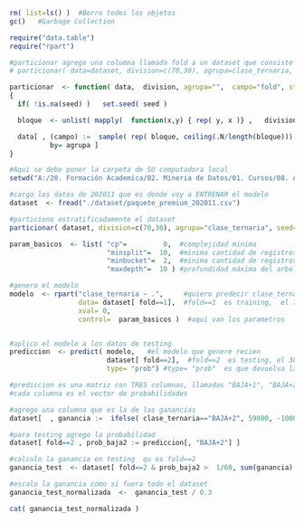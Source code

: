 ```r
rm( list=ls() )  #Borro todos los objetos
gc()   #Garbage Collection

require("data.table")
require("rpart")
```

```r
#particionar agrega una columna llamada fold a un dataset que consiste en una particion estratificada segun agrupa
# particionar( data=dataset, division=c(70,30), agrupa=clase_ternaria, seed=semilla)   crea una particion 70, 30 

particionar  <- function( data,  division, agrupa="",  campo="fold", start=1, seed=NA )
{
  if( !is.na(seed) )   set.seed( seed )

  bloque  <- unlist( mapply(  function(x,y) { rep( y, x )} ,   division,  seq( from=start, length.out=length(division) )  ) )  

  data[ , (campo) :=  sample( rep( bloque, ceiling(.N/length(bloque))) )[1:.N],
          by= agrupa ]
}
```

```r
#Aqui se debe poner la carpeta de SU computadora local
setwd("A:/20. Formación Academica/02. Mineria de Datos/01. Cursos/08. Aplicaciones de Minería de Datos a Economía y Finanzas/MMD_Curso8_Labo")  #Establezco el Working Directory

```

```r
#cargo los datos de 202011 que es donde voy a ENTRENAR el modelo
dataset  <- fread("./dataset/paquete_premium_202011.csv")

#particiono estratificadamente el dataset
particionar( dataset, division=c(70,30), agrupa="clase_ternaria", seed= 468967 )  #Cambiar por la primer semilla de cada uno !

param_basicos  <- list( "cp"=         0,  #complejidad minima
                        "minsplit"=  10,  #minima cantidad de registros en un nodo para hacer el split
                        "minbucket"=  2,  #minima cantidad de registros en una hoja
                        "maxdepth"=  10 ) #profundidad máxima del arbol

#genero el modelo
modelo  <- rpart("clase_ternaria ~ .",     #quiero predecir clase_ternaria a partir del resto
                 data= dataset[ fold==1],  #fold==1  es training,  el 70% de los datos
                 xval= 0,
                 control=  param_basicos )  #aqui van los parametros


#aplico el modelo a los datos de testing
prediccion  <- predict( modelo,   #el modelo que genere recien
                        dataset[ fold==2],  #fold==2  es testing, el 30% de los datos
                        type= "prob") #type= "prob"  es que devuelva la probabilidad

#prediccion es una matriz con TRES columnas, llamadas "BAJA+1", "BAJA+2"  y "CONTINUA"
#cada columna es el vector de probabilidades 

#agrego una columna que es la de las ganancias
dataset[  , ganancia :=  ifelse( clase_ternaria=="BAJA+2", 59000, -1000 ) ]

#para testing agrego la probabilidad
dataset[ fold==2 , prob_baja2 := prediccion[, "BAJA+2"] ]

#calculo la ganancia en testing  qu es fold==2
ganancia_test  <- dataset[ fold==2 & prob_baja2 >  1/60, sum(ganancia) ]

#escalo la ganancia como si fuera todo el dataset
ganancia_test_normalizada  <-  ganancia_test / 0.3

cat( ganancia_test_normalizada )
```